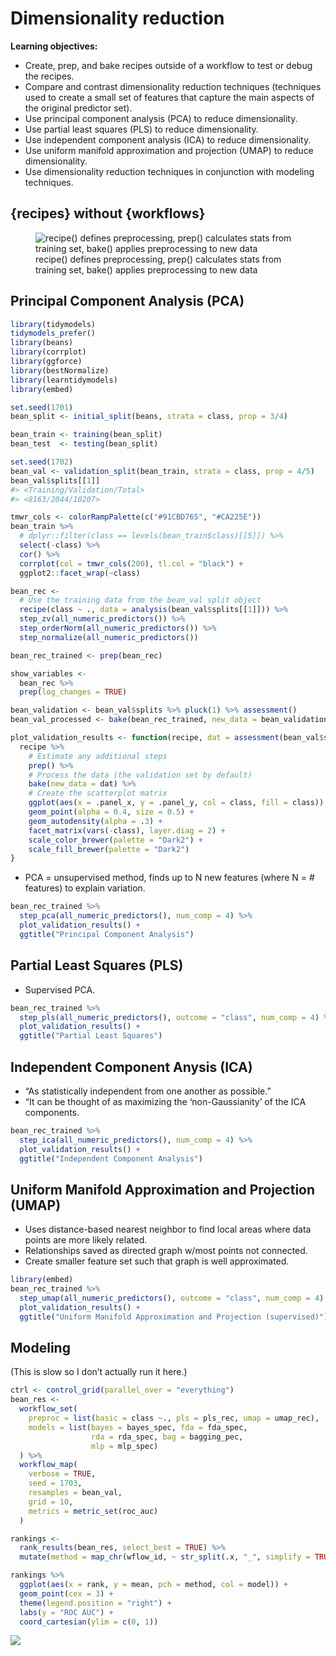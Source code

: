 # Dimensionality reduction

**Learning objectives:**

- Create, prep, and bake recipes outside of a workflow to test or debug the recipes.
- Compare and contrast dimensionality reduction techniques (techniques used to create a small set of features that capture the main aspects of the original predictor set).
- Use principal component analysis (PCA) to reduce dimensionality.
- Use partial least squares (PLS) to reduce dimensionality.
- Use independent component analysis (ICA) to reduce dimensionality.
- Use uniform manifold approximation and projection (UMAP) to reduce dimensionality.
- Use dimensionality reduction techniques in conjunction with modeling techniques.

## {recipes} without {workflows}

![recipe() defines preprocessing, prep() calculates stats from training set, bake() applies preprocessing to new data](images/17-recipes-process.svg)

## Principal Component Analysis (PCA)

```r
library(tidymodels)
tidymodels_prefer()
library(beans)
library(corrplot)
library(ggforce)
library(bestNormalize)
library(learntidymodels)
library(embed)

set.seed(1701)
bean_split <- initial_split(beans, strata = class, prop = 3/4)

bean_train <- training(bean_split)
bean_test  <- testing(bean_split)

set.seed(1702)
bean_val <- validation_split(bean_train, strata = class, prop = 4/5)
bean_val$splits[[1]]
#> <Training/Validation/Total>
#> <8163/2044/10207>

tmwr_cols <- colorRampPalette(c("#91CBD765", "#CA225E"))
bean_train %>% 
  # dplyr::filter(class == levels(bean_train$class)[[5]]) %>% 
  select(-class) %>%
  cor() %>% 
  corrplot(col = tmwr_cols(200), tl.col = "black") +
  ggplot2::facet_wrap(~class)

bean_rec <-
  # Use the training data from the bean_val split object
  recipe(class ~ ., data = analysis(bean_val$splits[[1]])) %>%
  step_zv(all_numeric_predictors()) %>%
  step_orderNorm(all_numeric_predictors()) %>% 
  step_normalize(all_numeric_predictors())

bean_rec_trained <- prep(bean_rec)

show_variables <- 
  bean_rec %>% 
  prep(log_changes = TRUE)

bean_validation <- bean_val$splits %>% pluck(1) %>% assessment()
bean_val_processed <- bake(bean_rec_trained, new_data = bean_validation)

plot_validation_results <- function(recipe, dat = assessment(bean_val$splits[[1]])) {
  recipe %>%
    # Estimate any additional steps
    prep() %>%
    # Process the data (the validation set by default)
    bake(new_data = dat) %>%
    # Create the scatterplot matrix
    ggplot(aes(x = .panel_x, y = .panel_y, col = class, fill = class)) +
    geom_point(alpha = 0.4, size = 0.5) +
    geom_autodensity(alpha = .3) +
    facet_matrix(vars(-class), layer.diag = 2) + 
    scale_color_brewer(palette = "Dark2") + 
    scale_fill_brewer(palette = "Dark2")
}
```

- PCA = unsupervised method, finds up to N new features (where N = # features) to explain variation.

```r
bean_rec_trained %>%
  step_pca(all_numeric_predictors(), num_comp = 4) %>%
  plot_validation_results() + 
  ggtitle("Principal Component Analysis")
```

## Partial Least Squares (PLS)

- Supervised PCA.

```r
bean_rec_trained %>%
  step_pls(all_numeric_predictors(), outcome = "class", num_comp = 4) %>%
  plot_validation_results() + 
  ggtitle("Partial Least Squares")
```

## Independent Component Anysis (ICA)

- "As statistically independent from one another as possible."
- "It can be thought of as maximizing the 'non-Gaussianity' of the ICA components.

```r
bean_rec_trained %>%
  step_ica(all_numeric_predictors(), num_comp = 4) %>%
  plot_validation_results() + 
  ggtitle("Independent Component Analysis")
```

## Uniform Manifold Approximation and Projection (UMAP)

- Uses distance-based nearest neighbor to find local areas where data points are more likely related.
- Relationships saved as directed graph w/most points not connected.
- Create smaller feature set such that graph is well approximated.

```r
library(embed)
bean_rec_trained %>%
  step_umap(all_numeric_predictors(), outcome = "class", num_comp = 4) %>%
  plot_validation_results() +
  ggtitle("Uniform Manifold Approximation and Projection (supervised)")
```

## Modeling

(This is slow so I don't actually run it here.)

```r
ctrl <- control_grid(parallel_over = "everything")
bean_res <- 
  workflow_set(
    preproc = list(basic = class ~., pls = pls_rec, umap = umap_rec), 
    models = list(bayes = bayes_spec, fda = fda_spec,
                  rda = rda_spec, bag = bagging_pec,
                  mlp = mlp_spec)
  ) %>% 
  workflow_map(
    verbose = TRUE,
    seed = 1703,
    resamples = bean_val,
    grid = 10,
    metrics = metric_set(roc_auc)
  )

rankings <- 
  rank_results(bean_res, select_best = TRUE) %>% 
  mutate(method = map_chr(wflow_id, ~ str_split(.x, "_", simplify = TRUE)[1])) 

rankings %>% 
  ggplot(aes(x = rank, y = mean, pch = method, col = model)) + 
  geom_point(cex = 3) + 
  theme(legend.position = "right") +
  labs(y = "ROC AUC") +
  coord_cartesian(ylim = c(0, 1))
```

![](images/17-model_ranks.png)
